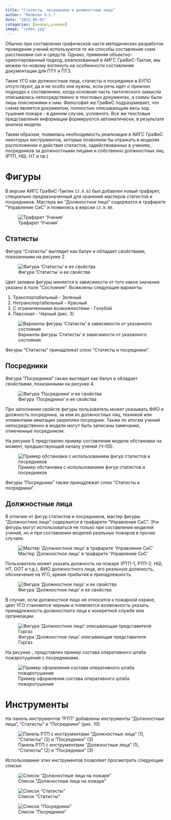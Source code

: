 ```yaml
---
title: "Статисты, посредники и должностные лица"
author: "Малютин О.С."
date: "2022-06-01"
categories: [анализ,учения]
image: "index.jpg"
---
```


Обычно при составлении графической части методических разработок проведения учений используются те же способы составления схем расстановки сил и средств. Однако, применяя объектно-ориентированный подход, реализованный в АИГС ГраФиС-Тактик, мы можем по-новому взглянуть на особенности составления документации для ПТУ и ПТЗ.

Такие УГО как должностные лица, статисты и посредники в БУПО отсутствуют, да и не особо они нужны, если речь идет о прежних подходах к составлению, когда основная часть тактического замысла описывалась непосредственно в текстовых документах, а схемы были лишь пояснениями к ним. Философия же ГраФиС подразумевает, что схема является документом, полностью описывающим весь ход тушения пожара - в данном случае, условного. Все же текстовые представления информации формируются автоматически, в результате анализа модели.

Таким образом, появилась необходимость реализации в АИГС ГраФиС некоторых инструментов, которые позволили бы отражать в моделях расположение и действия статистов, задействованных в учениях, посредников за должностными лицами и собственно должностных лиц (РТП, НШ, НТ и пр.)

# Фигуры

В версии АИГС ГраФиС-Тактик `13.0.02` был добавлен новый трафарет, специально предназначенный для хранения мастеров статистов и посредников. Мастера же "Должностное лицо" содержатся в трафарете "Управление СиС" и появились в версии `13.0.00`.

![Трафарет 'Учения'](drills-stencil.jpg){#fig-Drills-vss}

## Статисты

Фигура "Статисты" выглядит как балун и обладает свойствами, показанными на рисунке 2.

![Фигура 'Статисты' и ее свойства](stat-props.jpg){#fig-Statists}

Цвет заливки фигуры меняется в зависимости от того какое значение указано в поле "Состояние". Возможны следующие варианты:

1. Транспортабельный - Зеленый
2. Нетранспортабельный - Красный
3. С ограниченными возможностями - Голубой
4. Персонал - Черный (рис. 3)

![Варианты фигуры 'Статисты' в зависимости от указанного состояния](stat-colors.jpg){#fig-statColors}

Фигуры "Статисты" принадлежат слою "Статисты и посредники".

## Посредники

Фигура "Посредники" также выглядит как балун и обладает свойствами, показанными на рисунке 4.

![Фигура 'Посредники' и ее свойства](posr-props.jpg){#fig-Posrednik}

При заполнении свойств фигуры пользователь может указывать ФИО и должность посредника, за кем из должностных лиц, техникой или элементами имитации закреплен посредник. Также по итогам учений непосредственно в модели могут быть записаны замечания, отмеченные посредником.

На рисунке 5 представлен пример составления модели обстановки на момент, предшествующий началу учений (Ч-05).

![Пример обстановки с использованием фигур статистов и посредников](set-example.jpg){#fig-SetExample}

Фигуры "Посредники" также принадлежат слою "Статисты и посредники".

## Должностные лица

В отличие от фигур статистов и посредников, мастер фигуры "Должностное лицо" содержится в трафарете "Управление СиС". Эти фигуры могут использоваться не только при составлении моделей учений, но и при составлении моделей реальных пожаров в прочих случаях.

![Мастер 'Должностное лицо' в трафарете 'Управление СиС'](SiS-stencil.jpg){#fig-SiSStencil}

Пользователь может указать должность на пожаре (РТП-1, РТП-2, НШ, НТ, ООТ и т.д.), ФИО должностного лица, его реальную должность, обозначение на УГО, время прибытия и принадлежность.

![Фигура 'Должностное лицо' и ее свойства](duty.jpg){#fig-Duty}

В случае, если должностное лицо не относится к пожарной охране, цвет УГО становится черным и появляется возможность указать принадлежность должностного лица к конкретной службе или организации.

![Фигура 'Должностное лицо' описывающая представителя Горгаз](other.jpg){#fig-other}

На рисунке _ представлен пример состава оперативного штаба пожаротушения с посредниками.

![Пример оформления состава оперативного штаба пожаротушения](duty-posr-example.jpg){#fig-dutyPosrExample}

# Инструменты

На панель инструментов "РТП" добавлены инструменты "Должностные лица", "Статисты" и "Посредники" (рис. 10).

![Панель РТП с инструментами "Должностные лица" (1), "Статисты" (2) и "Посредники" (3)](toolbar-SiS.jpg){#fig-toolbarRTP}

Использование этих инструментов позволяет просмотреть следующие списки:

![Список "Должностные лица на пожаре"](dutyList.jpg){#fig-DutyList}

![Список "Статисты"](StatistsList.jpg){#fig-StatistsList}

![Список "Посредники"](PosrsList.jpg){#fig-PosrsList}